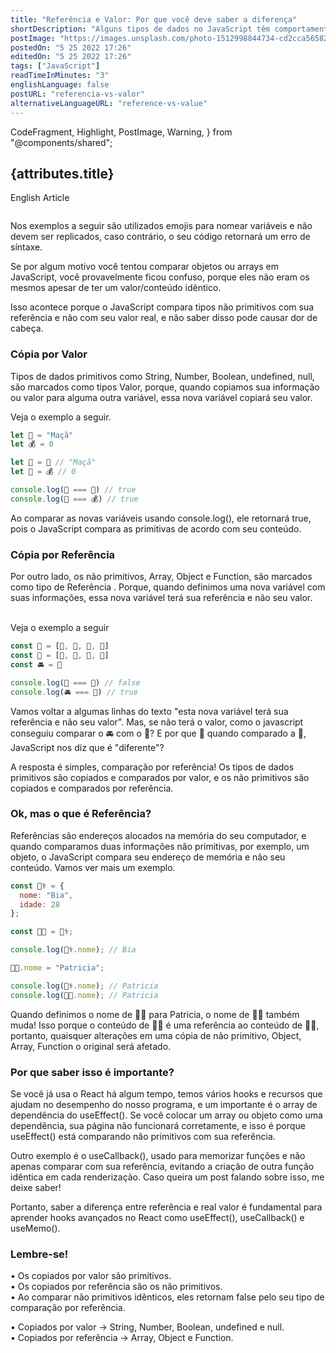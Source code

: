 ```yaml
---
title: "Referência e Valor: Por que você deve saber a diferença"
shortDescription: "Alguns tipos de dados no JavaScript têm comportamento diferente quando copiados e comparados entre si. Este post apresenta esses tipos de dados e como isso afeta nosso programa"
postImage: "https://images.unsplash.com/photo-1512998844734-cd2cca565822?ixlib=rb-4.0.3&ixid=MnwxMjA3fDB8MHxwaG90by1wYWdlfHx8fGVufDB8fHx8&auto=format&fit=crop&w=721&q=80"
postedOn: "5 25 2022 17:26"
editedOn: "5 25 2022 17:26"
tags: ["JavaScript"]
readTimeInMinutes: "3"
englishLanguage: false
postURL: "referencia-vs-valor"
alternativeLanguageURL: "reference-vs-value"
---
```


  CodeFragment,
  Highlight,
  PostImage,
  Warning,
} from "@components/shared";

## {attributes.title}

<Link to={`/blog/${attributes.alternativeLanguageURL}`}>
  <div>English Article</div>
</Link>

<img
  src={attributes.postImage}
  alt=""
  title="Imagem por David Jorre pelo Unsplash"
  className="MainImage"
/>

<Warning>
  Nos exemplos a seguir são utilizados emojis para nomear variáveis e não devem
  ser replicados, caso contrário, o seu código retornará um erro de síntaxe.
</Warning>

Se por algum motivo você tentou comparar <CodeFragment>objetos</CodeFragment> ou <CodeFragment>arrays</CodeFragment> em JavaScript, você provavelmente ficou confuso, porque eles não eram os mesmos apesar de ter um valor/conteúdo idêntico. <br/>

Isso acontece porque o JavaScript compara tipos não primitivos com sua <Highlight>referência</Highlight> e não com seu valor real, e não saber disso pode causar dor de cabeça.

### Cópia por Valor <br/>

Tipos de dados primitivos como <CodeFragment>String</CodeFragment>, <CodeFragment>Number</CodeFragment>, <CodeFragment>Boolean</CodeFragment>, <CodeFragment>undefined</CodeFragment>, <CodeFragment>null</CodeFragment>, são marcados como tipos <Highlight>Valor</Highlight>, porque, quando copiamos sua informação ou valor para alguma outra variável, essa nova variável copiará seu valor.

Veja o exemplo a seguir.

```js
let 🍎 = "Maçã"
let 💰 = 0

let 🍏 = 🍎 // "Maçã"
let 👜 = 💰 // 0

console.log(🍏 === 🍎) // true
console.log(👜 === 💰) // true
```

Ao comparar as novas variáveis usando <CodeFragment>console.log()</CodeFragment>, ele retornará <CodeFragment>true</CodeFragment>, pois o JavaScript compara as primitivas de acordo com seu conteúdo.

### Cópia por Referência

Por outro lado, os não primitivos, <CodeFragment>Array</CodeFragment>, <CodeFragment>Object</CodeFragment> e <CodeFragment>Function</CodeFragment>, são marcados como tipo de <Highlight>Referência</Highlight> . Porque, quando definimos uma nova variável com suas informações, essa nova variável terá sua referência e não seu valor.

<br />
Veja o exemplo a seguir

```js
const 🚗 = [💺, 💺, 💺, 💺]
const 🚓 = [💺, 💺, 💺, 💺]
const 🚘 = 🚗

console.log(🚓 === 🚗) // false
console.log(🚘 === 🚗) // true
```

Vamos voltar a algumas linhas do texto <Highlight>"esta nova variável terá sua referência e não seu valor"</Highlight>. Mas, se não terá o valor, como o javascript conseguiu comparar o 🚘 com o 🚗? E por que 🚓 quando comparado a 🚗, JavaScript nos diz que é "diferente"? <br/>

A resposta é simples, comparação por <Highlight>referência</Highlight>! Os tipos de dados primitivos são copiados e comparados por valor, e os não primitivos são copiados e comparados por referência.

### Ok, mas o que é Referência?

Referências são endereços alocados na memória do seu computador, e quando comparamos duas informações não primitivas, por exemplo, um <CodeFragment>objeto</CodeFragment>, o JavaScript compara seu endereço de memória e não seu conteúdo. Vamos ver mais um exemplo.

```js
const 👩‍⚕️ = {
  nome: "Bia",
  idade: 28
};

const 👩‍🍳 = 👩‍⚕️;

console.log(👩‍⚕️.nome); // Bia

👩‍🍳.nome = "Patricia";

console.log(👩‍⚕️.nome); // Patricia
console.log(👩‍🍳.nome); // Patricia
```

Quando definimos o nome de 👩‍🍳 para Patricia, o nome de 👩‍⚕️ também muda! Isso porque o conteúdo de 👩‍🍳 é uma <Highlight>referência</Highlight> ao conteúdo de 👩‍⚕️, portanto, quaisquer alterações em uma cópia de não primitivo, <CodeFragment>Object</CodeFragment>, <CodeFragment>Array</CodeFragment>, <CodeFragment >Function</CodeFragment> o original será afetado.

### Por que saber isso é importante?

Se você já usa o React há algum tempo, temos vários hooks e recursos que ajudam no desempenho do nosso programa, e um importante é o array de dependência do <CodeFragment>useEffect()</CodeFragment>. Se você colocar um array ou objeto como uma dependência, sua página não funcionará corretamente, e isso é porque <CodeFragment>useEffect()</CodeFragment> está comparando não primitivos com sua <Highlight>referência</Highlight>. <br/>

Outro exemplo é o <CodeFragment>useCallback()</CodeFragment>, usado para memorizar funções e não apenas comparar com sua referência, evitando a criação de outra função idêntica em cada renderização. Caso queira um post falando sobre isso, me deixe saber! <br/>

Portanto, saber a diferença entre <Highlight>referência</Highlight> e real <Highlight>valor</Highlight> é fundamental para aprender hooks avançados no React como <CodeFragment>useEffect()</CodeFragment>, <CodeFragment>useCallback()</CodeFragment> e <CodeFragment>useMemo()</CodeFragment>.

### <Highlight>Lembre-se!</Highlight>

• Os copiados por valor são primitivos. <br/>
• Os copiados por referência são os não primitivos. <br/>
• Ao comparar não primitivos idênticos, eles retornam <CodeFragment>false</CodeFragment> pelo seu tipo de comparação por <Highlight>referência</Highlight>. <br/>

• Copiados por valor → <CodeFragment>String</CodeFragment>, <CodeFragment>Number</CodeFragment>, <CodeFragment>Boolean</CodeFragment>, <CodeFragment>undefined</CodeFragment> e <CodeFragment>null</CodeFragment>. <br/>
• Copiados por referência → <CodeFragment>Array</CodeFragment>, <CodeFragment>Object</CodeFragment> e <CodeFragment>Function</CodeFragment>.
